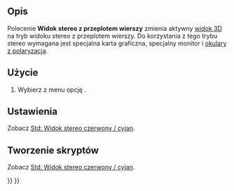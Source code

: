 <languages/>

{{Docnav/pl
|[[Std_ViewIvStereoQuadBuff/pl|Widok poczwórny bufor stereo]]
|[[Std_ViewIvStereoInterleavedColumns/pl|Widok stereo z przeplotem kolumn]]
|[[Std_View_Menu/pl|Menu Widok]]
|IconL=Std_ViewIvStereoQuadBuff.svg
|IconR=Std_ViewIvStereoInterleavedColumns.svg
|IconC=Freecad.svg
}}

{{GuiCommand/pl
|Name=Std ViewIvStereoInterleavedRows
|Name/pl=Std: Widok stereo z przeplotem wierszy
|MenuLocation=Widok → Widok trójwymiarowy → Widok z przeplotem wierszy
|Workbenches=wszystkie
|SeeAlso=[[Std_ViewIvStereoRedGreen/pl|Widok stereo czerwony / cyjan]],  [[Std_ViewIvStereoQuadBuff/pl|Widok poczwórny bufor stereo]], [[Std_ViewIvStereoInterleavedColumns/pl|Widok stereo z przeplotem kolumn]], [[Std_ViewIvStereoOff/pl|Wyłącz widok trójwymiarowy]]
}}

<span id="Description"></span>
==Opis==

Polecenie '''Widok stereo z przeplotem wierszy''' zmienia aktywny [[3D_view/pl|widok 3D]] na tryb widoku stereo z przeplotem wierszy. Do korzystania z tego trybu stereo wymagana jest specjalna karta graficzna, specjalny monitor i [https://en.wikipedia.org/wiki/Active_shutter_3D_system okulary z polaryzacją].

<span id="Usage"></span>
==Użycie==

# Wybierz z menu opcję {{MenuCommand|Widok → Widok trójwymiarowy → [[Image:Std_ViewIvStereoInterleavedRows.svg|16px]] Widok stereo z przeplotem wierszy}}.

<span id="Preferences"></span>
==Ustawienia==

Zobacz [[Std_ViewIvStereoRedGreen/pl#Preferencje|Std: Widok stereo czerwony / cyjan]].

<span id="Scripting"></span>
==Tworzenie skryptów==

Zobacz [[Std_ViewIvStereoRedGreen/pl#Tworzenie_skryptów|Std: Widok stereo czerwony / cyjan]].


{{Docnav/pl
|[[Std_ViewIvStereoQuadBuff/pl|Widok poczwórny bufor stereo]]
|[[Std_ViewIvStereoInterleavedColumns/pl|Widok stereo z przeplotem kolumn]]
|[[Std_View_Menu/pl|Menu Widok]]
|IconL=Std_ViewIvStereoQuadBuff.svg
|IconR=Std_ViewIvStereoInterleavedColumns.svg
|IconC=Freecad.svg
}}

{{Std_Base_navi{{#translation:}}}}
{{Userdocnavi{{#translation:}}}}